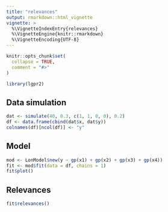 ```yaml
---
title: "relevances"
output: rmarkdown::html_vignette
vignette: >
  %\VignetteIndexEntry{relevances}
  %\VignetteEngine{knitr::rmarkdown}
  %\VignetteEncoding{UTF-8}
---
```


```r
knitr::opts_chunk$set(
  collapse = TRUE,
  comment = "#>"
)
```

```r
library(lgpr2)
```

## Data simulation

```r
dat <- simulate(40, 0.3, c(1, 1, 0, 0), 0.2)
df <- data.frame(cbind(dat$x, dat$y))
colnames(df)[ncol(df)] <- "y"
```

## Model

```r
mod <- LonModel$new(y ~ gp(x1) + gp(x2) + gp(x3) + gp(x4))
fit <- mod$fit(data = df, chains = 1)
fit$plot()
```
## Relevances


```r
fit$relevances()
```


